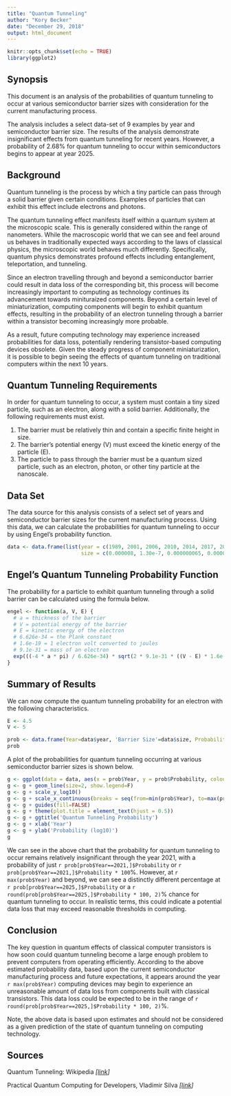 ```yaml
---
title: "Quantum Tunneling"
author: "Kory Becker"
date: "December 29, 2018"
output: html_document
---
```


```r
knitr::opts_chunk$set(echo = TRUE)
library(ggplot2)
```

## Synopsis

This document is an analysis of the probabilities of quantum tunneling to occur at various semiconductor barrier sizes with consideration for the current manufacturing process.

The analysis includes a select data-set of 9 examples by year and semiconductor barrier size. The results of the analysis demonstrate insignificant effects from quantum tunneling for recent years. However, a probability of 2.68% for quantum tunneling to occur within semiconductors begins to appear at year 2025.

## Background

Quantum tunneling is the process by which a tiny particle can pass through a solid barrier given certain conditions. Examples of particles that can exhibit this effect include electrons and photons.

The quantum tunneling effect manifests itself within a quantum system at the microscopic scale. This is generally considered within the range of nanometers. While the macroscopic world that we can see and feel around us behaves in traditionally expected ways according to the laws of classical physics, the microscopic world behaves much differently. Specifically, quantum physics demonstrates profound effects including entanglement, teleportation, and tunneling.

Since an electron travelling through and beyond a semiconductor barrier could result in data loss of the corresponding bit, this process will become increasingly important to computing as technology continues its advancement towards minituraized components. Beyond a certain level of miniaturization, computing components will begin to exhibit quantum effects, resulting in the probability of an electron tunneling through a barrier within a transistor becoming increasingly more probable.

As a result, future computing technology may experience increased probabilities for data loss, potentially rendering transistor-based computing devices obsolete. Given the steady progress of component miniaturization, it is possible to begin seeing the effects of quantum tunneling on traditional computers within the next 10 years.

## Quantum Tunneling Requirements

In order for quantum tunneling to occur, a system must contain a tiny sized particle, such as an electron, along with a solid barrier. Additionally, the following requirements must exist.

1. The barrier must be relatively thin and contain a specific finite height in size.
2. The barrier's potential energy (V) must exceed the kinetic energy of the particle (E).
3. The particle to pass through the barrier must be a quantum sized particle, such as an electron, photon, or other tiny particle at the nanoscale.

## Data Set

The data source for this analysis consists of a select set of years and semiconductor barrier sizes for the current manufacturing process. Using this data, we can calculate the probabilities for quantum tunneling to occur by using Engel's probability function.

```r
data <- data.frame(list(year = c(1989, 2001, 2006, 2010, 2014, 2017, 2019, 2021, 2025),
                        size = c(0.000008, 1.30e-7, 0.000000065, 0.000000032, 0.000000014, 1e-8, 7e-9, 5e-9, 5e-10)))
```

## Engel's Quantum Tunneling Probability Function

The probability for a particle to exhibit quantum tunneling through a solid barrier can be calculated using the formula below.

```r
engel <- function(a, V, E) {
  # a = thickness of the barrier
  # V = potential energy of the barrier
  # E = kinetic energy of the electron
  # 6.626e-34 = the Plank constant
  # 1.6e-19 = 1 electron volt converted to joules
  # 9.1e-31 = mass of an electron
  exp(((-4 * a * pi) / 6.626e-34) * sqrt(2 * 9.1e-31 * ((V - E) * 1.6e-19)))
}
```

## Summary of Results

We can now compute the quantum tunneling probability for an electron with the following characteristics.

```r
E <- 4.5
V <- 5

prob <- data.frame(Year=data$year, 'Barrier Size'=data$size, Probability=engel(data$size, V, E))
prob
```

A plot of the probabilities for quantum tunneling occurring at various semiconductor barrier sizes is shown below.

```r
g <- ggplot(data = data, aes(x = prob$Year, y = prob$Probability, colour='red'))
g <- g + geom_line(size=2, show.legend=F)
g <- g + scale_y_log10()
g <- g + scale_x_continuous(breaks = seq(from=min(prob$Year), to=max(prob$Year), by=5))
g <- g + guides(fill=FALSE)
g <- g + theme(plot.title = element_text(hjust = 0.5))
g <- g + ggtitle('Quantum Tunneling Probability')
g <- g + xlab('Year')
g <- g + ylab('Probability (log10)')
g
```

We can see in the above chart that the probability for quantum tunneling to occur remains relatively insignificant through the year 2021, with a probability of just `r prob[prob$Year==2021,]$Probability` or `r prob[prob$Year==2021,]$Probability * 100`%. However, at `r max(prob$Year)` and beyond, we can see a distinctly different percentage at `r prob[prob$Year==2025,]$Probability` or a `r round(prob[prob$Year==2025,]$Probability * 100, 2)`% chance for quantum tunneling to occur. In realistic terms, this could indicate a potential data loss that may exceed reasonable thresholds in computing.

## Conclusion

The key question in quantum effects of classical computer transistors is how soon could quantum tunneling become a large enough problem to prevent computers from operating efficiently. According to the above estimated probability data, based upon the current semiconductor manufacturing process and future expectations, it appears around the year `r max(prob$Year)` computing devices may begin to experience an unreasonable amount of data loss from components built with classical transistors. This data loss could be expected to be in the range of `r round(prob[prob$Year==2025,]$Probability * 100, 2)`%.

Note, the above data is based upon estimates and should not be considered as a given prediction of the state of quantum tunneling on computing technology.

## Sources

Quantum Tunneling: Wikipedia *[[link](https://en.wikipedia.org/wiki/Quantum_tunneling)]*

Practical Quantum Computing for Developers, Vladimir Silva *[[link](https://www.oreilly.com/library/view/practical-quantum-computing/9781484242186/)]*
